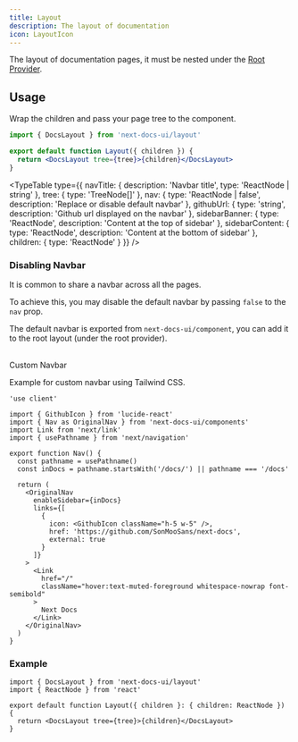 ```yaml
---
title: Layout
description: The layout of documentation
icon: LayoutIcon
---
```



The layout of documentation pages, it must be nested under the
[Root Provider](/docs/ui/blocks/root-provider).

## Usage

Wrap the children and pass your page tree to the component.

```jsx
import { DocsLayout } from 'next-docs-ui/layout'

export default function Layout({ children }) {
  return <DocsLayout tree={tree}>{children}</DocsLayout>
}
```

<TypeTable
  type={{
    navTitle: { description: 'Navbar title', type: 'ReactNode | string' },
    tree: { type: 'TreeNode[]' },
    nav: {
      type: 'ReactNode | false',
      description: 'Replace or disable default navbar'
    },
    githubUrl: {
      type: 'string',
      description: 'Github url displayed on the navbar'
    },
    sidebarBanner: {
      type: 'ReactNode',
      description: 'Content at the top of sidebar'
    },
    sidebarContent: {
      type: 'ReactNode',
      description: 'Content at the bottom of sidebar'
    },
    children: { type: 'ReactNode' }
  }}
/>

### Disabling Navbar

It is common to share a navbar across all the pages.

To achieve this, you may disable the default navbar by passing `false` to the
`nav` prop.

The default navbar is exported from `next-docs-ui/component`, you can add it to
the root layout (under the root provider).

<br />

<Accordion type="single" collapsible>
<AccordionItem value="custom-navbar">
<AccordionTrigger>Custom Navbar</AccordionTrigger>
<AccordionContent>

Example for custom navbar using Tailwind CSS.

```tsx
'use client'

import { GithubIcon } from 'lucide-react'
import { Nav as OriginalNav } from 'next-docs-ui/components'
import Link from 'next/link'
import { usePathname } from 'next/navigation'

export function Nav() {
  const pathname = usePathname()
  const inDocs = pathname.startsWith('/docs/') || pathname === '/docs'

  return (
    <OriginalNav
      enableSidebar={inDocs}
      links={[
        {
          icon: <GithubIcon className="h-5 w-5" />,
          href: 'https://github.com/SonMooSans/next-docs',
          external: true
        }
      ]}
    >
      <Link
        href="/"
        className="hover:text-muted-foreground whitespace-nowrap font-semibold"
      >
        Next Docs
      </Link>
    </OriginalNav>
  )
}
```

</AccordionContent>
</AccordionItem>
</Accordion>

### Example

```tsx title="app/docs/[[...slug]]/layout.tsx"
import { DocsLayout } from 'next-docs-ui/layout'
import { ReactNode } from 'react'

export default function Layout({ children }: { children: ReactNode }) {
  return <DocsLayout tree={tree}>{children}</DocsLayout>
}
```

